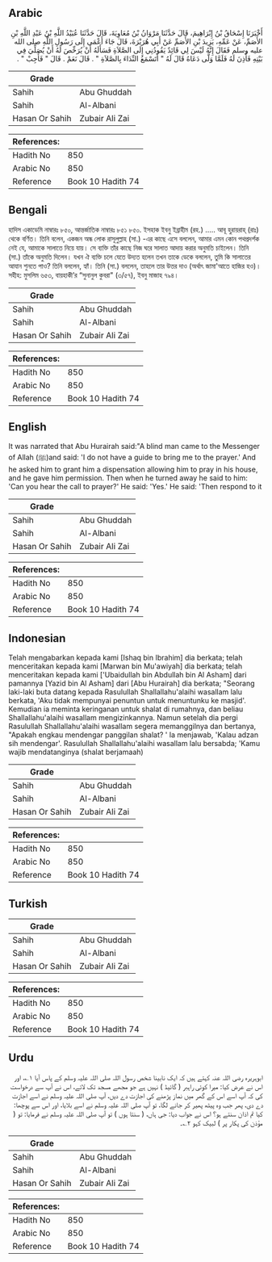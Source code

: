 ## Arabic


<div dir="rtl" lang="ar" style={{fontSize:'larger',backgroundColor:'#f8f9fa',padding:20}}>
أَخْبَرَنَا إِسْحَاقُ بْنُ إِبْرَاهِيمَ، قَالَ حَدَّثَنَا مَرْوَانُ بْنُ مُعَاوِيَةَ، قَالَ حَدَّثَنَا عُبَيْدُ اللَّهِ بْنُ عَبْدِ اللَّهِ بْنِ الأَصَمِّ، عَنْ عَمِّهِ، يَزِيدَ بْنِ الأَصَمِّ عَنْ أَبِي هُرَيْرَةَ، قَالَ جَاءَ أَعْمَى إِلَى رَسُولِ اللَّهِ صلى الله عليه وسلم فَقَالَ إِنَّهُ لَيْسَ لِي قَائِدٌ يَقُودُنِي إِلَى الصَّلاَةِ فَسَأَلَهُ أَنْ يُرَخِّصَ لَهُ أَنْ يُصَلِّيَ فِي بَيْتِهِ فَأَذِنَ لَهُ فَلَمَّا وَلَّى دَعَاهُ قَالَ لَهُ ‏"‏ أَتَسْمَعُ النِّدَاءَ بِالصَّلاَةِ ‏"‏ ‏.‏ قَالَ نَعَمْ ‏.‏ قَالَ ‏"‏ فَأَجِبْ ‏"‏ ‏.‏
</div>
<div style={{backgroundColor:'#f8f9fa',padding:20, marginBottom: 10}}><table> <thead> <tr> <th>Grade</th> <th></th> </tr> </thead> <tbody> <tr><td>Sahih</td><td>Abu Ghuddah</td></tr><tr><td>Sahih</td><td>Al-Albani</td></tr><tr><td>Hasan Or Sahih</td><td>Zubair Ali Zai</td></tr></tbody></table><table> <thead> <tr> <th>References:</th> <th></th> </tr> </thead> <tbody><tr><td>Hadith No</td><td>850</td></tr><tr><td>Arabic No</td><td>850</td></tr><tr><td>Reference</td><td>Book 10 Hadith 74</td></tr></tbody></table></div>

## Bengali


<div dir="ltr" lang="bn" style={{fontSize:'larger',backgroundColor:'#f8f9fa',padding:20}}>
হাদিস একাডেমি নাম্বারঃ ৮৫০, আন্তর্জাতিক নাম্বারঃ ৮৫১ ৮৫০. ইসহাক ইবনু ইব্রাহীম (রহ.) ..... আবূ হুরায়রাহ্ (রাঃ) থেকে বর্ণিত। তিনি বলেন, একজন অন্ধ লোক রাসূলুল্লাহ (সা.) -এর কাছে এসে বললেন, আমার এমন কোন পথপ্রদর্শক নেই যে, আমাকে সালাতে নিয়ে যায়। সে ব্যক্তি তাঁর কাছে নিজ ঘরে সালাত আদায় করার অনুমতি চাইলেন। তিনি (সা.) তাঁকে অনুমতি দিলেন। যখন ঐ ব্যক্তি চলে যেতে উদ্যত হলেন তখন তাকে ডেকে বললেন, তুমি কি সালাতের আযান শুনতে পাও? তিনি বললেন, হ্যাঁ। তিনি (সা.) বললেন, তাহলে তার উত্তর দাও (অর্থাৎ জামা'আতে হাজির হও)। সহীহ: মুসলিম ৬৫৩, বায়হাকী’র “সুনানুল কুবরা" (৩/৫৭), ইবনু মাজাহ ৭৯৪।
</div>
<div style={{backgroundColor:'#f8f9fa',padding:20, marginBottom: 10}}><table> <thead> <tr> <th>Grade</th> <th></th> </tr> </thead> <tbody> <tr><td>Sahih</td><td>Abu Ghuddah</td></tr><tr><td>Sahih</td><td>Al-Albani</td></tr><tr><td>Hasan Or Sahih</td><td>Zubair Ali Zai</td></tr></tbody></table><table> <thead> <tr> <th>References:</th> <th></th> </tr> </thead> <tbody><tr><td>Hadith No</td><td>850</td></tr><tr><td>Arabic No</td><td>850</td></tr><tr><td>Reference</td><td>Book 10 Hadith 74</td></tr></tbody></table></div>

## English


<div dir="ltr" lang="en" style={{fontSize:'larger',backgroundColor:'#f8f9fa',padding:20}}>
It was narrated that Abu Hurairah said:"A blind man came to the Messenger of Allah (ﷺ)and said: 'I do not have a guide to bring me to the prayer.' And he asked him to grant him a dispensation allowing him to pray in his house, and he gave him permission. Then when he turned away he said to him: 'Can you hear the call to prayer?' He said: 'Yes.' He said: 'Then respond to it
</div>
<div style={{backgroundColor:'#f8f9fa',padding:20, marginBottom: 10}}><table> <thead> <tr> <th>Grade</th> <th></th> </tr> </thead> <tbody> <tr><td>Sahih</td><td>Abu Ghuddah</td></tr><tr><td>Sahih</td><td>Al-Albani</td></tr><tr><td>Hasan Or Sahih</td><td>Zubair Ali Zai</td></tr></tbody></table><table> <thead> <tr> <th>References:</th> <th></th> </tr> </thead> <tbody><tr><td>Hadith No</td><td>850</td></tr><tr><td>Arabic No</td><td>850</td></tr><tr><td>Reference</td><td>Book 10 Hadith 74</td></tr></tbody></table></div>

## Indonesian


<div dir="ltr" lang="id" style={{fontSize:'larger',backgroundColor:'#f8f9fa',padding:20}}>
Telah mengabarkan kepada kami [Ishaq bin Ibrahim] dia berkata; telah menceritakan kepada kami [Marwan bin Mu'awiyah] dia berkata; telah menceritakan kepada kami ['Ubaidullah bin Abdullah bin Al Asham] dari pamannya [Yazid bin Al Asham] dari [Abu Hurairah] dia berkata; "Seorang laki-laki buta datang kepada Rasulullah Shallallahu'alaihi wasallam lalu berkata, 'Aku tidak mempunyai penuntun untuk menuntunku ke masjid'. Kemudian ia meminta keringanan untuk shalat di rumahnya, dan beliau Shallallahu'alaihi wasallam mengizinkannya. Namun setelah dia pergi Rasulullah Shallallahu'alaihi wasallam segera memanggilnya dan bertanya, "Apakah engkau mendengar panggilan shalat? ' la menjawab, 'Kalau adzan sih mendengar'. Rasulullah Shallallahu'alaihi wasallam lalu bersabda; 'Kamu wajib mendatanginya (shalat berjamaah)
</div>
<div style={{backgroundColor:'#f8f9fa',padding:20, marginBottom: 10}}><table> <thead> <tr> <th>Grade</th> <th></th> </tr> </thead> <tbody> <tr><td>Sahih</td><td>Abu Ghuddah</td></tr><tr><td>Sahih</td><td>Al-Albani</td></tr><tr><td>Hasan Or Sahih</td><td>Zubair Ali Zai</td></tr></tbody></table><table> <thead> <tr> <th>References:</th> <th></th> </tr> </thead> <tbody><tr><td>Hadith No</td><td>850</td></tr><tr><td>Arabic No</td><td>850</td></tr><tr><td>Reference</td><td>Book 10 Hadith 74</td></tr></tbody></table></div>

## Turkish


<div dir="ltr" lang="tr" style={{fontSize:'larger',backgroundColor:'#f8f9fa',padding:20}}>

</div>
<div style={{backgroundColor:'#f8f9fa',padding:20, marginBottom: 10}}><table> <thead> <tr> <th>Grade</th> <th></th> </tr> </thead> <tbody> <tr><td>Sahih</td><td>Abu Ghuddah</td></tr><tr><td>Sahih</td><td>Al-Albani</td></tr><tr><td>Hasan Or Sahih</td><td>Zubair Ali Zai</td></tr></tbody></table><table> <thead> <tr> <th>References:</th> <th></th> </tr> </thead> <tbody><tr><td>Hadith No</td><td>850</td></tr><tr><td>Arabic No</td><td>850</td></tr><tr><td>Reference</td><td>Book 10 Hadith 74</td></tr></tbody></table></div>

## Urdu


<div dir="rtl" lang="ur" style={{fontSize:'larger',backgroundColor:'#f8f9fa',padding:20}}>
ابوہریرہ رضی اللہ عنہ کہتے ہیں کہ ایک نابینا شخص رسول اللہ صلی اللہ علیہ وسلم کے پاس آیا ۱؎، اور اس نے عرض کیا: میرا کوئی راہبر ( گائیڈ ) نہیں ہے جو مجھے مسجد تک لائے، اس نے آپ سے درخواست کی کہ آپ اسے اس کے گھر میں نماز پڑھنے کی اجازت دے دیں، آپ صلی اللہ علیہ وسلم نے اسے اجازت دے دی، پھر جب وہ پیٹھ پھیر کر جانے لگا، تو آپ صلی اللہ علیہ وسلم نے اسے بلایا، اور اس سے پوچھا: کیا تم اذان سنتے ہو؟ اس نے جواب دیا: جی ہاں، ( سنتا ہوں ) تو آپ صلی اللہ علیہ وسلم نے فرمایا: تو ( مؤذن کی پکار پر ) لبیک کہو ۲؎۔
</div>
<div style={{backgroundColor:'#f8f9fa',padding:20, marginBottom: 10}}><table> <thead> <tr> <th>Grade</th> <th></th> </tr> </thead> <tbody> <tr><td>Sahih</td><td>Abu Ghuddah</td></tr><tr><td>Sahih</td><td>Al-Albani</td></tr><tr><td>Hasan Or Sahih</td><td>Zubair Ali Zai</td></tr></tbody></table><table> <thead> <tr> <th>References:</th> <th></th> </tr> </thead> <tbody><tr><td>Hadith No</td><td>850</td></tr><tr><td>Arabic No</td><td>850</td></tr><tr><td>Reference</td><td>Book 10 Hadith 74</td></tr></tbody></table></div>